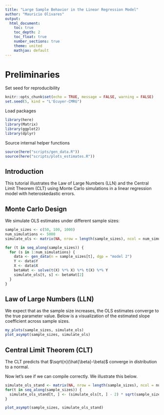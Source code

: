 ```yaml
---
title: "Large Sample Behavior in the Linear Regression Model"
author: "Mauricio Olivares"
output: 
  html_document:
    toc: true
    toc_depth: 2
    toc_float: true
    number_sections: true
    theme: united
    mathjax: default
---
```


# Preliminaries

Set seed for reproducibility
```r
knitr::opts_chunk$set(echo = TRUE, message = FALSE, warning = FALSE)
set.seed(5, kind = "L'Ecuyer-CMRG")
```

Load packages
```r
library(here)
library(Matrix)
library(ggplot2)
library(dplyr)
```

Source internal helper functions
```r

source(here("scripts/gen_data.R"))
source(here("scripts/plots_estimates.R"))
```

## Introduction

This tutorial illustrates the Law of Large Numbers (LLN) and the Central Limit Theorem (CLT) using Monte Carlo simulations in a linear regression model with heteroskedastic errors.

## Monte Carlo Design
We simulate OLS estimates under different sample sizes:

```r
sample_sizes <- c(50, 100, 1000)
num_simulations <- 5000
simulate_ols <- matrix(NA, nrow = length(sample_sizes), ncol = num_simulations)

for (t in seq_along(sample_sizes)) {
  for (s in 1:num_simulations) {
    data <- gen_data(n = sample_sizes[t], dgp = "model 2")
    Y <- data$Y
    X <- data$X
    betaHat <- solve(t(X) %*% X) %*% t(X) %*% Y
    simulate_ols[t, s] <- betaHat[2]
  }
}
```
## Law of Large Numbers (LLN)

We expect that as the sample size increases, the OLS estimates converge to the true parameter value. Below is a visualization of the estimated slope coefficient across sample sizes.

```r
my_plots(sample_sizes, simulate_ols)
plot_asympt(sample_sizes, simulate_ols)
```

## Central Limit Theorem (CLT)

The CLT predicts that $\sqrt{n}(\hat{\beta}-\beta)$ converge in distribution to a normal. 

Now let's see if we can compile correctly. We illustrate this below.

```r
simulate_ols_stand <- matrix(NA, nrow = length(sample_sizes), ncol = num_simulations)
for(t in seq_along(sample_sizes)) {
  simulate_ols_stand[t, ] <- (simulate_ols[t, ] - 2) * sqrt(sample_sizes[t])
}

plot_asympt(sample_sizes, simulate_ols_stand)
```